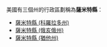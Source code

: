美國有三個州的行政區劃稱為'''薩米特縣'''：
* [[薩米特縣_(科羅拉多州)|薩米特縣 (科羅拉多州)]]
* [[薩米特縣_(俄亥俄州)|薩米特縣 (俄亥俄州)]]
* [[薩米特縣_(猶他州)|薩米特縣 (猶他州)]]
{{disambig|S薩米特縣|Cat=四字县名消歧义}}